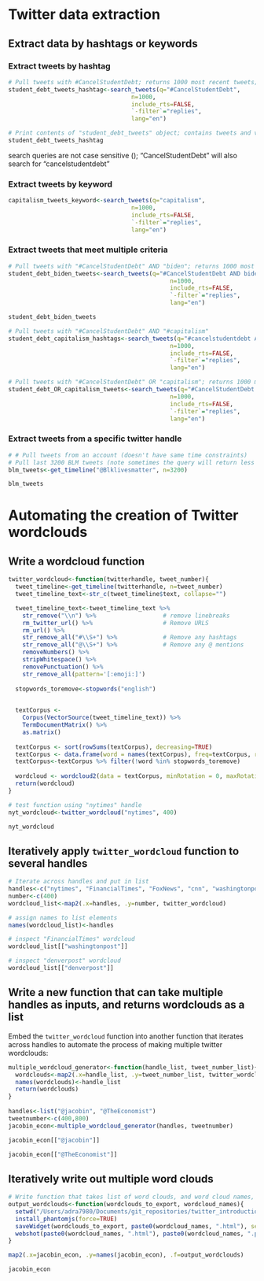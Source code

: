 # Twitter data extraction

## Extract data by hashtags or keywords

### Extract tweets by hashtag


```r
# Pull tweets with #CancelStudentDebt; returns 1000 most recent tweets; time by GMT
student_debt_tweets_hashtag<-search_tweets(q="#CancelStudentDebt", 
                                   n=1000,
                                   include_rts=FALSE,
                                   `-filter`="replies",
                                   lang="en")
```

```r
# Print contents of "student_debt_tweets" object; contains tweets and various information
student_debt_tweets_hashtag
```

search queries are not case sensitive (); "CancelStudentDebt" will also search for "cancelstudentdebt"

### Extract tweets by keyword

```r
capitalism_tweets_keyword<-search_tweets(q="capitalism", 
                                   n=1000,
                                   include_rts=FALSE,
                                   `-filter`="replies",
                                   lang="en")
```


### Extract tweets that meet multiple criteria

```r
# Pull tweets with "#CancelStudentDebt" AND "biden"; returns 1000 most recent tweets; time by GMT
student_debt_biden_tweets<-search_tweets(q="#CancelStudentDebt AND biden", 
                                              n=1000,
                                              include_rts=FALSE,
                                              `-filter`="replies",
                                              lang="en")

student_debt_biden_tweets
```

```r
# Pull tweets with "#CancelStudentDebt" AND "#capitalism"
student_debt_capitalism_hashtags<-search_tweets(q="#cancelstudentdebt AND #Capitalism", 
                                              n=1000,
                                              include_rts=FALSE,
                                              `-filter`="replies",
                                              lang="en")
```


```r
# Pull tweets with "#CancelStudentDebt" OR "capitalism"; returns 1000 most recent tweets; time by GMT
student_debt_OR_capitalism_tweets<-search_tweets(q="#CancelStudentDebt OR capitalism", 
                                              n=1000,
                                              include_rts=FALSE,
                                              `-filter`="replies",
                                              lang="en")
```

### Extract tweets from a specific twitter handle 

```r
# # Pull tweets from an account (doesn't have same time constraints)
# Pull last 3200 BLM tweets (note sometimes the query will return less than 3200 due to deletions)
blm_tweets<-get_timeline("@Blklivesmatter", n=3200)
```

```r
blm_tweets
```

# Automating the creation of Twitter wordclouds

## Write a wordcloud function

```r
twitter_wordcloud<-function(twitterhandle, tweet_number){
  tweet_timeline<-get_timeline(twitterhandle, n=tweet_number)
  tweet_timeline_text<-str_c(tweet_timeline$text, collapse="")

  tweet_timeline_text<-tweet_timeline_text %>%
    str_remove("\\n") %>%                   # remove linebreaks
    rm_twitter_url() %>%                    # Remove URLS
    rm_url() %>%
    str_remove_all("#\\S+") %>%             # Remove any hashtags
    str_remove_all("@\\S+") %>%             # Remove any @ mentions
    removeNumbers() %>%
    stripWhitespace() %>%
    removePunctuation() %>% 
    str_remove_all(pattern='[:emoji:]')
  
  stopwords_toremove<-stopwords("english")

  
  textCorpus <- 
    Corpus(VectorSource(tweet_timeline_text)) %>%
    TermDocumentMatrix() %>%
    as.matrix()
  
  textCorpus <- sort(rowSums(textCorpus), decreasing=TRUE)
  textCorpus <- data.frame(word = names(textCorpus), freq=textCorpus, row.names = NULL)
  textCorpus<-textCorpus %>% filter(!word %in% stopwords_toremove)
  
  wordcloud <- wordcloud2(data = textCorpus, minRotation = 0, maxRotation = 0, ellipticity = 0.3)
  return(wordcloud)
}
```


```r
# test function using "nytimes" handle
nyt_wordcloud<-twitter_wordcloud("nytimes", 400)

nyt_wordcloud
```

## Iteratively apply ```twitter_wordcloud``` function to several handles

```r
# Iterate across handles and put in list
handles<-c("nytimes", "FinancialTimes", "FoxNews", "cnn", "washingtonpost", "denverpost")
number<-c(400)
wordcloud_list<-map2(.x=handles, .y=number, twitter_wordcloud)
```


```r
# assign names to list elements
names(wordcloud_list)<-handles
```

```r
# inspect "FinancialTimes" wordcloud
wordcloud_list[["washingtonpost"]]
```

```r
# inspect "denverpost" wordcloud
wordcloud_list[["denverpost"]]
```

## Write a new function that can take multiple handles as inputs, and returns wordclouds as a list

Embed the ```twitter_wordcloud``` function into another function that iterates across handles to automate the process of making multiple twitter wordclouds: 

```r
multiple_wordcloud_generator<-function(handle_list, tweet_number_list){
  wordclouds<-map2(.x=handle_list, .y=tweet_number_list, twitter_wordcloud)
  names(wordclouds)<-handle_list
  return(wordclouds)
}
  
handles<-list("@jacobin", "@TheEconomist")
tweetnumber<-c(400,800)
jacobin_econ<-multiple_wordcloud_generator(handles, tweetnumber)

```


```r
jacobin_econ[["@jacobin"]]
```

```r
jacobin_econ[["@TheEconomist"]]
```

## Iteratively write out multiple word clouds

```r
# Write function that takes list of word clouds, and word cloud names, and writes WC out to tisk
output_wordclouds<-function(wordclouds_to_export, wordcloud_names){
  setwd("/Users/adra7980/Documents/git_repositories/twitter_introduction/wordclouds")
  install_phantomjs(force=TRUE)
  saveWidget(wordclouds_to_export, paste0(wordcloud_names, ".html"), selfcontained=F)
  webshot(paste0(wordcloud_names, ".html"), paste0(wordcloud_names, ".png"), vwidth=1000, vheight=1000, delay=10)
}
```

```r
map2(.x=jacobin_econ, .y=names(jacobin_econ), .f=output_wordclouds)
```





```r
jacobin_econ
```

